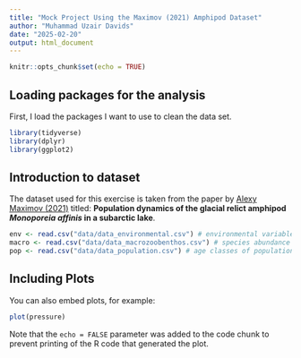 ```yaml
---
title: "Mock Project Using the Maximov (2021) Amphipod Dataset"
author: "Muhammad Uzair Davids"
date: "2025-02-20"
output: html_document
---
```


```r
knitr::opts_chunk$set(echo = TRUE)
```
## Loading packages for the analysis
First, I load the packages I want to use to clean the data set. 

```r
library(tidyverse)
library(dplyr)
library(ggplot2)
```


## Introduction to dataset

The dataset used for this exercise is taken from the paper by [Alexy Maximov 
(2021)](https://doi.org/10.5061/dryad.0zpc866z6) titled: **Population dynamics 
of the glacial relict amphipod *Monoporeia affinis* in a subarctic lake**.   

```r
env <- read.csv("data/data_environmental.csv") # environmental variables
macro <- read.csv("data/data_macrozoobenthos.csv") # species abundance data 
pop <- read.csv("data/data_population.csv") # age classes of population
```

## Including Plots

You can also embed plots, for example:

```r
plot(pressure)
```

Note that the `echo = FALSE` parameter was added to the code chunk to prevent printing of the R code that generated the plot.
